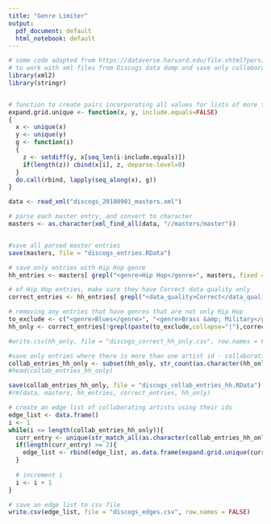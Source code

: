 ```yaml
---
title: "Genre Limiter"
output:
  pdf_document: default
  html_notebook: default
---
```


```r
# some code adapted from https://dataverse.harvard.edu/file.xhtml?persistentId=doi:10.7910/DVN/Q02JJQ/K5AWCU&version=2.0
# to work with xml files from Discogs data dump and save only collaborative entries
library(xml2)
library(stringr)


# function to create pairs incorporating all values for lists of more than 2 values
expand.grid.unique <- function(x, y, include.equals=FALSE)
{
  x <- unique(x)
  y <- unique(y)
  g <- function(i)
  {
    z <- setdiff(y, x[seq_len(i-include.equals)])
    if(length(z)) cbind(x[i], z, deparse.level=0)
  }
  do.call(rbind, lapply(seq_along(x), g))
}

data <- read_xml("discogs_20180901_masters.xml")
```
```r
# parse each master entry, and convert to character
masters <- as.character(xml_find_all(data, "//masters/master"))


#save all parsed master entries
save(masters, file = "discogs_entries.RData")
```
```r
# save only entries with Hip Hop genre
hh_entries <- masters[ grepl("<genre>Hip Hop</genre>", masters, fixed = TRUE) ]

```
```r
# of Hip Hop entries, make sure they have Correct data quality only 
correct_entries <- hh_entries[ grepl("<data_quality>Correct</data_quality>", hh_entries, fixed = TRUE) ]
```
```r
# removing any entries that have genres that are not only Hip Hop
to_exclude <- c("<genre>Blues</genre>", "<genre>Brass &amp; Military</genre>", "<genre>Children's</genre>", "<genre>Classical</genre>", "<genre>Electronic</genre>", "<genre>Folk, World, &amp; Country</genre>", "<genre>Funk / Soul</genre>", "<genre>Jazz</genre>", "<genre>Latin</genre>", "<genre>Non-Music</genre>", "<genre>Pop</genre>", "<genre>Reggae</genre>", "<genre>Rock</genre>", "<genre>Stage &amp; Screen</genre>")
hh_only <- correct_entries[!grepl(paste(to_exclude,collapse="|"),correct_entries)]
```

```r
#write.csv(hh_only, file = "discogs_correct_hh_only.csv", row.names = FALSE)
```

```r
#save only entries where there is more than one artist id - collaborations
collab_entries_hh_only <- subset(hh_only, str_count(as.character(hh_only), "</id>") >= 2)
#head(collab_entries_hh_only)

```
```r
save(collab_entries_hh_only, file = "discogs_collab_entries_hh.RData")
#rm(data, masters, hh_entries, correct_entries, hh_only)


```
```r
# create an edge list of collaborating artists using their ids
edge_list <- data.frame()
i <- 1
while(i <= length(collab_entries_hh_only)){
  curr_entry <- unique(str_match_all(as.character(collab_entries_hh_only[i]), "<id>(.*?)</id>")[[1]][,2])
  if(length(curr_entry) >= 2){
    edge_list <- rbind(edge_list, as.data.frame(expand.grid.unique(curr_entry, curr_entry)))
  }
 
  # increment i
  i <- i + 1
}

# save an edge list to csv file
write.csv(edge_list, file = "discogs_edges.csv", row.names = FALSE)
```




